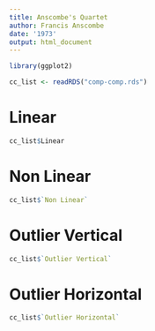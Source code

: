 ```yaml
---
title: Anscombe's Quartet
author: Francis Anscombe
date: '1973'
output: html_document
---
```


```r
library(ggplot2)

cc_list <- readRDS("comp-comp.rds")
```

# Linear

```r
cc_list$Linear
```

# Non Linear

```r
cc_list$`Non Linear`
```

# Outlier Vertical

```r
cc_list$`Outlier Vertical`
```

# Outlier Horizontal

```r
cc_list$`Outlier Horizontal`
```

